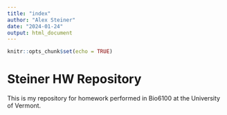 ```yaml
---
title: "index"
author: "Alex Steiner"
date: "2024-01-24"
output: html_document
---
```


```r
knitr::opts_chunk$set(echo = TRUE)
```

# Steiner HW Repository 

This is my repository for homework performed in Bio6100 at the University of Vermont. 


